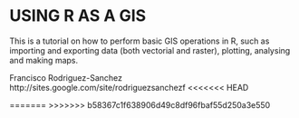 USING R AS A GIS
========================================================

This is a tutorial on how to perform basic GIS operations in R, such as importing and exporting data (both vectorial and raster), plotting, analysing and making maps.

Francisco Rodriguez-Sanchez   
http://sites.google.com/site/rodriguezsanchezf
<<<<<<< HEAD


=======
>>>>>>> b58367c1f638906d49c8df96fbaf55d250a3e550
